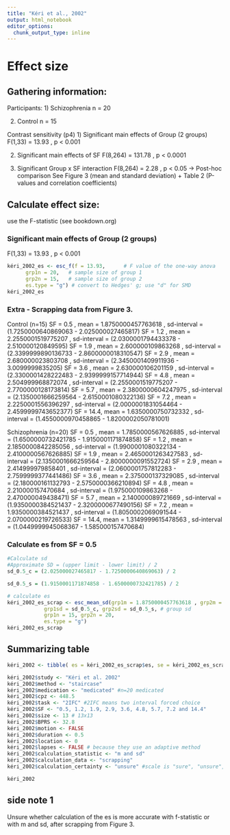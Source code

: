 ```yaml
---
title: "Kéri et al., 2002"
output: html_notebook
editor_options: 
  chunk_output_type: inline
---
```


# Effect size

## Gathering information:

Participants: 
1) Schizophrenia
  n = 20

2) Control
  n = 15


Contrast sensitivity (p4)
1) Significant main effects of Group (2 groups)
  F(1,33) = 13.93 , p < 0.001

2) Significant main effects of SF
  F(8,264) = 131.78 , p < 0.0001

3) Significant Group x SF interaction
  F(8,264) = 2.28 , p < 0.05
  -> Post-hoc comparison
  See Figure 3 (mean and standard deviation) + 
  Table 2 (P-values and correlation coefficients)
  

## Calculate effect size:
  use the F-statistic (see bookdown.org)
  
### Significant main effects of Group (2 groups)
  F(1,33) = 13.93 , p < 0.001
```r
kéri_2002_es <- esc_f(f = 13.93,      # F value of the one-way anova
      grp1n = 20,   # sample size of group 1 
      grp2n = 15,   # sample size of group 2
      es.type = "g") # convert to Hedges' g; use "d" for SMD
kéri_2002_es
```

### Extra - Scrapping data from Figure 3.
Control (n=15)
SF = 0.5 , mean = 1.8750000457763618 , sd-interval = (1.7250000640869063 - 2.025000027465817)
SF = 1.2 , mean = 2.2550001519775207 , sd-interval = (2.0300001794433378 - 2.510000120849595)
SF = 1.9 , mean = 2.600000109863268  , sd-interval = (2.3399999890136733 - 2.8600000018310547)
SF = 2.9 , mean = 2.680000023803708  , sd-interval = (2.3450001409911936 - 3.0099999835205)
SF = 3.6 , mean = 2.630000106201159  , sd-interval = (2.3300001428222483 - 2.9399999157714944)
SF = 4.8 , mean = 2.504999968872074  , sd-interval = (2.2550001519775207 - 2.7700000128173814)
SF = 5.7 , mean = 2.3800000604247975 , sd-interval = (2.1350001666259564 - 2.6150001080322136)
SF = 7.2 , mean = 2.2250001556396297 , sd-interval = (2.0000001831054464 - 2.4599999743652377)
SF = 14.4, mean = 1.6350000750732332 , sd-interval = (1.4550000970458865 - 1.8200002050781001)

Schizophrenia (n=20)
SF = 0.5 , mean = 1.7850000567626885 , sd-interval = (1.6500000732421785 - 1.9150001171874858)
SF = 1.2 , mean = 2.1850000842285056 , sd-interval = (1.9900001080322134 - 2.4100000567626885)
SF = 1.9 , mean = 2.4650001263427583 , sd-interval = (2.1350001666259564 - 2.8000000091552724)
SF = 2.9 , mean = 2.414999979858401  , sd-interval = (2.0600001757812283 - 2.7599999377441486)
SF = 3.6 , mean = 2.375000137329085  , sd-interval = (2.180000161132793 - 2.5750000366210894)
SF = 4.8 , mean = 2.210000157470684  , sd-interval = (1.975000109863268 - 2.470000049438471)
SF = 5.7 , mean = 2.140000089721669  , sd-interval = (1.9350000384521437 - 2.3200000677490156)
SF = 7.2 , mean = 1.9350000384521437 , sd-interval = (1.8050002069091544 - 2.0700000219726533)
SF = 14.4, mean = 1.3149999615478563 , sd-interval = (1.0449999945068367 - 1.585000157470684)


### Calculate es from SF = 0.5
```r
#Calculate sd
#Approximate SD = (upper limit - lower limit) / 2
sd_0.5_c = (2.025000027465817 - 1.7250000640869063) / 2

sd_0.5_s = (1.9150001171874858 - 1.6500000732421785) / 2

# calculate es
kéri_2002_es_scrap <- esc_mean_sd(grp1m = 1.8750000457763618 , grp2m = 1.7850000567626885,  # group mean
            grp1sd = sd_0.5_c, grp2sd = sd_0.5_s, # group sd
            grp1n = 15, grp2n = 20, 
            es.type = "g")
kéri_2002_es_scrap 

```


## Summarizing table

```r
kéri_2002 <- tibble( es = kéri_2002_es_scrap$es, se = kéri_2002_es_scrap$se ) 

kéri_2002$study <- "Kéri et al. 2002"
kéri_2002$method <- "staircase"  
kéri_2002$medication <- "medicated" #n=20 medicated
kéri_2002$cpz <- 448.5  
kéri_2002$task <- "2IFC" #2IFC means two interval forced choice
kéri_2002$SF <- "0.5, 1.2, 1.9, 2.9, 3.6, 4.8, 5.7, 7.2 and 14.4"
kéri_2002$size <- 13 # 13x13
kéri_2002$BPRS <- 32.8
kéri_2002$motion <- FALSE 
kéri_2002$duration <- 0.5 
kéri_2002$location <- 0 
kéri_2002$lapses <- FALSE # because they use an adaptive method
kéri_2002$calculation_statistic <- "m and sd" 
kéri_2002$calculation_data <- "scrapping" 
kéri_2002$calculation_certainty <- "unsure" #scale is "sure", "unsure", "very unsure"

kéri_2002
```

## side note 1
Unsure whether calculation of the es is more accurate with f-statistic or with m and sd, after scrapping from Figure 3.


